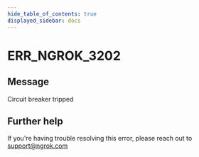 ```yaml
---
hide_table_of_contents: true
displayed_sidebar: docs
---
```



# ERR_NGROK_3202

## Message

Circuit breaker tripped

<ErrorDetails error="err_ngrok_3202" />

## Further help

If you're having trouble resolving this error, please reach out to [support@ngrok.com](mailto:support@ngrok.com?subject=Help%20with%20ERR_NGROK_3202)

